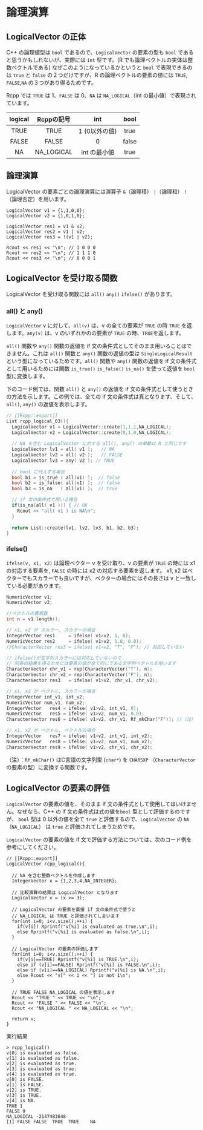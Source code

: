 # 論理演算

## LogicalVector の正体

C++ の論理値型は `bool` であるので、`LogicalVector` の要素の型も `bool` であると思うかもしれないが、実際には `int` 型です。(R でも論理ベクトルの実体は整数ベクトルである) なぜこのようになっているかというと `bool` で表現できるのは `true` と `false` の２つだけですが、R の論理ベクトルの要素の値には `TRUE`, `FALSE`,`NA` の３つがあり得るためです。

Rcpp では `TRUE` は 1、`FALSE` は 0、`NA` は `NA_LOGICAL`（int の最小値）で表現されています。

|logical|Rcppの記号|int|bool|
|:---:|:---:|:---:|:---:|
|TRUE|TRUE|1 (0以外の値)|true|
|FALSE|FALSE|0|false|
|NA|NA_LOGICAL|int の最小値|true|



## 論理演算

LogicalVector の要素ごとの論理演算には演算子 `&`（論理積） `|`（論理和） `!`（論理否定）を用います。

```
LogicalVector v1 = {1,1,0,0};
LogicalVector v2 = {1,0,1,0};

LogicalVector res1 = v1 & v2;
LogicalVector res2 = v1 | v2;
LogicalVector res3 = !(v1 | v2);

Rcout << res1 << "\n"; // 1 0 0 0
Rcout << res2 << "\n"; // 1 1 1 0
Rcout << res3 << "\n"; // 0 0 0 1
```

## LogicalVector を受け取る関数

LogicalVector を受け取る関数には `all()` `any()` `ifelse()` があります。

### all() と any()

`LogicalVector` v に対して、`all(v)` は、v の全ての要素が `TRUE` の時 `TRUE` を返します。`any(v)` は、v のいずれかのの要素が `TRUE` の時、`TRUE`を返します。

`all()` 関数や `any()` 関数の返値を if 文の条件式としてそのまま用いることはできません。これは `all()` 関数と `any()` 関数の返値の型は `SingleLogicalResult` という型になっているためです。`all()` 関数や `any()` 関数の返値を if 文の条件式として用いるためには関数 `is_true()` `is_false()` `is_na()` を使って返値を `bool` 型に変換します。

下のコード例では、関数 `all()` と `any()` の返値を if 文の条件式として使うときの方法を示します。この例では、全ての if 文の条件式は真となります、そして、`all()`, `any()` の返値を表示します。

```cpp
// [[Rcpp::export]]
List rcpp_logical_03(){
  LogicalVector v1 = LogicalVector::create(1,1,1,NA_LOGICAL);
  LogicalVector v2 = LogicalVector::create(0,1,0,NA_LOGICAL);
  
  // NA を含む LogicalVector に対する all(), any() の挙動は R と同じです
  LogicalVector lv1 = all( v1 );   // NA
  LogicalVector lv2 = all( v2 );   // FALSE
  LogicalVector lv3 = any( v2 ); // TRUE 
  
  // bool に代入する場合
  bool b1 = is_true ( all(v1) );  // false
  bool b2 = is_false( all(v1) );  // false
  bool b3 = is_na   ( all(v1) );  // true

  // if 文の条件式で用いる場合
  if(is_na(all( v1 ))) { // OK 
    Rcout << "all( v1 ) is NA\n";
  }
  
  return List::create(lv1, lv2, lv3, b1, b2, b3);
}
```

### ifelse()

`ifelse(v, x1, x2)` は論理ベクター v を受け取り、v の要素が `TRUE` の時には x1 の対応する要素を, `FALSE` の時には x2 の対応する要素を返します。 x1, x2 はベクターでもスカラーでも良いですが、ベクターの場合にはその長さは v と一致している必要があります。

```cpp
NumericVector v1;
NumericVector v2;

//ベクトルの要素数
int n = v1.length();

// x1, x2 が スカラー, スカラーの場合
IntegerVector res1     = ifelse( v1>v2, 1, 0);
NumericVector res2     = ifelse( v1>v2, 1.0, 0.0);
//CharacterVector res3 = ifelse( v1>v2, "T", "F"); // 対応していない

// ifelse()が文字列スカラーには対応していないので
// 同等の結果を得るためには要素の値が全て同じである文字列ベクトルを用います
CharacterVector chr_v1 = rep(CharacterVector("T"), n);
CharacterVector chr_v2 = rep(CharacterVector("F"), n);
CharacterVector res3   = ifelse( v1>v2, chr_v1, chr_v2);

// x1, x2 が ベクトル, スカラーの場合
IntegerVector int_v1, int_v2;
NumericVector num_v1, num_v2;
IntegerVector   res4 = ifelse( v1>v2, int_v1, 0);
NumericVector   res5 = ifelse( v1>v2, num_v1, 0.0);
CharacterVector res6 = ifelse( v1>v2, chr_v1, Rf_mkChar("F")); //（注）

// x1, x2 が ベクトル, ベクトルの場合
IntegerVector   res7 = ifelse( v1>v2, int_v1, int_v2);
NumericVector   res8 = ifelse( v1>v2, num_v1, num_v2);
CharacterVector res9 = ifelse( v1>v2, chr_v1, chr_v2);
```

（注）：`Rf_mkChar()` はC言語の文字列型 (`char*`) を `CHARSXP` （`CharacterVector` の要素の型）に変換する関数です。


## LogicalVector の要素の評価

`LogicalVector` の要素の値を、そのまま if 文の条件式として使用してはいけません。なぜなら、C++ の  if 文の条件式は式の値を`bool` 型として評価するのですが、 `bool` 型は 0 以外の値を全て `true` と評価するので、`LogicalVector` の `NA`（`NA_LOGICAL`） は `true` と評価されてしまうためです。

 `LogicalVector` の要素の値を if 文で評価する方法については、次のコード例を参考にしてください。

```
// [[Rcpp::export]]
LogicalVector rcpp_logical(){
  
  // NA を含む整数ベクトルを作成します
  IntegerVector x = {1,2,3,4,NA_INTEGER};
  
  // 比較演算の結果は LogicalVector となります
  LogicalVector v = (x >= 3); 
  
  // LogicalVector の要素を直接 if 文の条件式で使うと
  // NA_LOGICAL は TRUE と評価されてしまいます
  for(int i=0; i<v.size();++i) {
    if(v[i]) Rprintf("v[%i] is evaluated as true.\n",i);
    else Rprintf("v[%i] is evaluated as false.\n",i);
  } 
  
  // LogicalVector の要素の評価します
  for(int i=0; i<v.size();++i) {
    if(v[i]==TRUE) Rprintf("v[%i] is TRUE.\n",i);
    else if (v[i]==FALSE) Rprintf("v[%i] is FALSE.\n",i);
    else if (v[i]==NA_LOGICAL) Rprintf("v[%i] is NA.\n",i);
    else Rcout << "v[" << i << "] is not 1\n";
  }
  
  // TRUE FALSE NA_LOGICAL の値を表示します
  Rcout << "TRUE " << TRUE << "\n";
  Rcout << "FALSE " << FALSE << "\n";
  Rcout << "NA_LOGICAL " << NA_LOGICAL << "\n";
  
  return v;
}
```

実行結果

```
> rcpp_logical()
v[0] is evaluated as false.
v[1] is evaluated as false.
v[2] is evaluated as true.
v[3] is evaluated as true.
v[4] is evaluated as true.
v[0] is FALSE.
v[1] is FALSE.
v[2] is TRUE.
v[3] is TRUE.
v[4] is NA.
TRUE 1
FALSE 0
NA_LOGICAL -2147483648
[1] FALSE FALSE  TRUE  TRUE    NA
```

